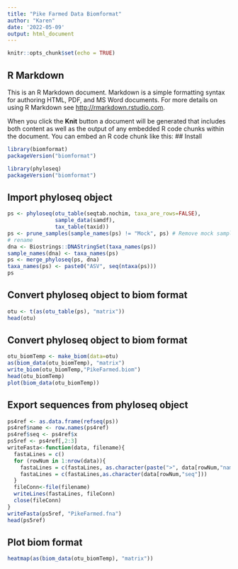 ---
title: "Pike Farmed Data Biomformat"
author: "Karen"
date: '2022-05-09'
output: html_document
---

```{r setup, include=FALSE}
knitr::opts_chunk$set(echo = TRUE)
```

## R Markdown

This is an R Markdown document. Markdown is a simple formatting syntax for authoring HTML, PDF, and MS Word documents. For more details on using R Markdown see <http://rmarkdown.rstudio.com>.

When you click the **Knit** button a document will be generated that includes both content as well as the output of any embedded R code chunks within the document. You can embed an R code chunk like this:
## Install
```{r}
library(biomformat)
packageVersion("biomformat")
```
```{r}
library(phyloseq)
packageVersion("biomformat")
```


## Import phyloseq object
```{r}
ps <- phyloseq(otu_table(seqtab.nochim, taxa_are_rows=FALSE), 
               sample_data(samdf), 
               tax_table(taxid))
ps <- prune_samples(sample_names(ps) != "Mock", ps) # Remove mock sample
# rename
dna <- Biostrings::DNAStringSet(taxa_names(ps))
sample_names(dna) <- taxa_names(ps)
ps <- merge_phyloseq(ps, dna)
taxa_names(ps) <- paste0("ASV", seq(ntaxa(ps)))
ps
```

## Convert phyloseq object to biom format
```{r}
otu <- t(as(otu_table(ps), "matrix"))
head(otu)
```

## Convert phyloseq object to biom format
```{r}
otu_biomTemp <- make_biom(data=otu)
as(biom_data(otu_biomTemp), "matrix")
write_biom(otu_biomTemp,"PikeFarmed.biom")
head(otu_biomTemp)
plot(biom_data(otu_biomTemp))
```

## Export sequences from phyloseq object
```{r}
ps4ref <- as.data.frame(refseq(ps))
ps4ref$name <- row.names(ps4ref)
ps4ref$seq <- ps4ref$x
ps5ref <- ps4ref[,2:3]
writeFasta<-function(data, filename){
  fastaLines = c()
  for (rowNum in 1:nrow(data)){
    fastaLines = c(fastaLines, as.character(paste(">", data[rowNum,"name"], sep = "")))
    fastaLines = c(fastaLines,as.character(data[rowNum,"seq"]))
  }
  fileConn<-file(filename)
  writeLines(fastaLines, fileConn)
  close(fileConn)
}
writeFasta(ps5ref, "PikeFarmed.fna")
head(ps5ref)
```

## Plot biom format
```{r}
heatmap(as(biom_data(otu_biomTemp), "matrix"))
```